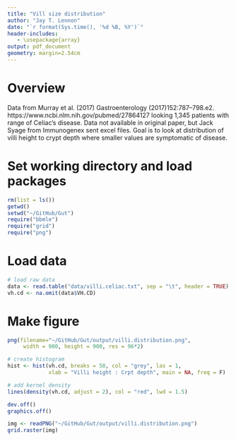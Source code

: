 ```yaml
---
title: "Vill size distribution"
author: "Jay T. Lennon"
date: "`r format(Sys.time(), '%d %B, %Y')`"
header-includes:
   - \usepackage{array}
output: pdf_document
geometry: margin=2.54cm
---
```


# Overview
Data from Murray et al. (2017) Gastroenterology (2017)152:787–798.e2. https://www.ncbi.nlm.nih.gov/pubmed/27864127 looking 1,345 patients with range of Celiac's disease. 
Data not available in original paper, but Jack Syage from Immunogenex sent excel files. 
Goal is to look at distribution of villi height to crypt depth where smaller values are symptomatic of disease.

# Set working directory and load packages
```r
rm(list = ls())
getwd()
setwd("~/GitHub/Gut")
require("bbmle")
require("grid")
require("png")
```

# Load data
```r
# load raw data
data <- read.table("data/villi.celiac.txt", sep = "\t", header = TRUE)
vh.cd <- na.omit(data$VH.CD)
```

# Make figure
```r
png(filename="~/GitHub/Gut/output/villi.distribution.png",
     width = 900, height = 900, res = 96*2)

# create histogram
hist <- hist(vh.cd, breaks = 50, col = "grey", las = 1, 
             xlab = "Villi height : Crpt depth", main = NA, freq = F)

# add kernel density
lines(density(vh.cd, adjust = 2), col = "red", lwd = 1.5)

dev.off()
graphics.off()

img <- readPNG("~/GitHub/Gut/output/villi.distribution.png")
grid.raster(img)
```


